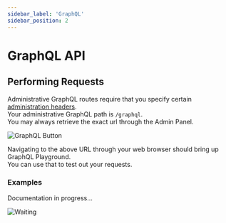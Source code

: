 ```yaml
---
sidebar_label: 'GraphQL'
sidebar_position: 2
---
```


# GraphQL API

## Performing Requests

Administrative GraphQL routes require that you specify certain [administration headers](./#headers).<br />
Your administrative GraphQL path is `/graphql`.<br />
You may always retrieve the exact url through the Admin Panel.

<div style={{textAlign: 'center'}}>

![GraphQL Button](/v0.15/overview/home_topright_buttons.png)

</div>

Navigating to the above URL through your web browser should bring up GraphQL Playground.<br />
You can use that to test out your requests.

### Examples

[//]: # (TODO)

<div style={{textAlign: 'center'}}>

Documentation in progress...

![Waiting](/v0.15/memes/stand_by.png)

</div>

